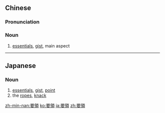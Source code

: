 {{also|要领}}
==Chinese==
{{zh-forms|s=要领}}

===Pronunciation===
{{zh-pron
|m=yāolǐng
|c=jiu3 ling5,jiu1 ling5
|mn=iàu-léng
|cat=n
}}

===Noun===
{{zh-noun}}

# [[essentials]], [[gist]], main aspect

{{zh-cat|Advanced}}

----

==Japanese==
{{ja-kanjitab|よう|りょう|yomi=on}}

===Noun===
{{ja-noun|ようりょう}}

# [[essentials]], [[gist]], [[point]]
# the [[ropes]], [[knack]]

[[zh-min-nan:要領]]
[[ko:要領]]
[[ja:要領]]
[[zh:要領]]